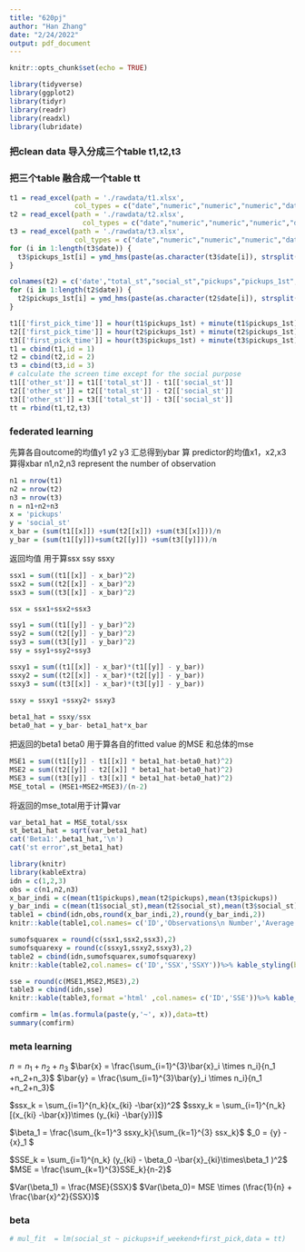 ```yaml
---
title: "620pj"
author: "Han Zhang"
date: "2/24/2022"
output: pdf_document
---
```


```r
knitr::opts_chunk$set(echo = TRUE)
```

```r
library(tidyverse)
library(ggplot2)
library(tidyr)
library(readr)
library(readxl)
library(lubridate)
```

### 把clean data 导入分成三个table t1,t2,t3
### 把三个table 融合成一个table tt
```r
t1 = read_excel(path = './rawdata/t1.xlsx',
                col_types = c("date","numeric","numeric","numeric","date",'text','logical'))
t2 = read_excel(path = './rawdata/t2.xlsx',
                  col_types = c("date","numeric","numeric","numeric","date",'text','logical'))
t3 = read_excel(path = './rawdata/t3.xlsx',
                col_types = c("date","numeric","numeric","numeric","date",'text','logical'))
for (i in 1:length(t3$date)) {
  t3$pickups_1st[i] = ymd_hms(paste(as.character(t3$date[i]), strsplit(as.character(t3$pickups_1st[i]),split = " ")[[1]][2]))
}

colnames(t2) = c('date',"total_st","social_st","pickups","pickups_1st","weekday","if_weekend")
for (i in 1:length(t2$date)) {
  t2$pickups_1st[i] = ymd_hms(paste(as.character(t2$date[i]), strsplit(as.character(t2$pickups_1st[i]),split = " ")[[1]][2]))
}

t1[['first_pick_time']] = hour(t1$pickups_1st) + minute(t1$pickups_1st)/60
t2[['first_pick_time']] = hour(t2$pickups_1st) + minute(t2$pickups_1st)/60
t3[['first_pick_time']] = hour(t3$pickups_1st) + minute(t3$pickups_1st)/60
t1 = cbind(t1,id = 1)
t2 = cbind(t2,id = 2)
t3 = cbind(t3,id = 3)
# calculate the screen time except for the social purpose 
t1[['other_st']] = t1[['total_st']] - t1[['social_st']]
t2[['other_st']] = t2[['total_st']] - t2[['social_st']]
t3[['other_st']] = t3[['total_st']] - t3[['social_st']]
tt = rbind(t1,t2,t3)
```


### federated learning
先算各自outcome的均值y1 y2 y3 汇总得到ybar
算 predictor的均值x1，x2,x3  算得xbar
n1,n2,n3 represent the number of observation
```r
n1 = nrow(t1)
n2 = nrow(t2)
n3 = nrow(t3)
n = n1+n2+n3
x = 'pickups'
y = 'social_st'
x_bar = (sum(t1[[x]]) +sum(t2[[x]]) +sum(t3[[x]]))/n
y_bar = (sum(t1[[y]])+sum(t2[[y]]) +sum(t3[[y]]))/n

```
返回均值 用于算ssx ssy ssxy
```r
ssx1 = sum((t1[[x]] - x_bar)^2)
ssx2 = sum((t2[[x]] - x_bar)^2)
ssx3 = sum((t3[[x]] - x_bar)^2)

ssx = ssx1+ssx2+ssx3

ssy1 = sum((t1[[y]] - y_bar)^2)
ssy2 = sum((t2[[y]] - y_bar)^2)
ssy3 = sum((t3[[y]] - y_bar)^2)
ssy = ssy1+ssy2+ssy3

ssxy1 = sum((t1[[x]] - x_bar)*(t1[[y]] - y_bar))
ssxy2 = sum((t2[[x]] - x_bar)*(t2[[y]] - y_bar))
ssxy3 = sum((t3[[x]] - x_bar)*(t3[[y]] - y_bar))

ssxy = ssxy1 +ssxy2+ ssxy3
  
beta1_hat = ssxy/ssx
beta0_hat = y_bar- beta1_hat*x_bar
```

把返回的beta1 beta0 用于算各自的fitted value 的MSE
和总体的mse

```r
MSE1 = sum((t1[[y]] - t1[[x]] * beta1_hat-beta0_hat)^2)
MSE2 = sum((t2[[y]] - t2[[x]] * beta1_hat-beta0_hat)^2)
MSE3 = sum((t3[[y]] - t3[[x]] * beta1_hat-beta0_hat)^2)
MSE_total = (MSE1+MSE2+MSE3)/(n-2)
```

将返回的mse_total用于计算var

```r
var_beta1_hat = MSE_total/ssx
st_beta1_hat = sqrt(var_beta1_hat)
cat('Beta1:',beta1_hat,'\n')
cat('st error',st_beta1_hat)

```

```r
library(knitr)
library(kableExtra)
idn = c(1,2,3)
obs = c(n1,n2,n3)
x_bar_indi = c(mean(t1$pickups),mean(t2$pickups),mean(t3$pickups))
y_bar_indi = c(mean(t1$social_st),mean(t2$social_st),mean(t3$social_st))
table1 = cbind(idn,obs,round(x_bar_indi,2),round(y_bar_indi,2))
knitr::kable(table1,col.names= c('ID','Observations\n Number','Average of\n Pickup Times (X)','Average of\n Social Screen Time (Y)'))%>% kable_styling(bootstrap_options = c("striped"),full_width = F,position = "left") %>% save_kable('table1.pdf')

```

```r
sumofsquarex = round(c(ssx1,ssx2,ssx3),2)
sumofsquarexy = round(c(ssxy1,ssxy2,ssxy3),2)
table2 = cbind(idn,sumofsquarex,sumofsquarexy)
knitr::kable(table2,col.names= c('ID','SSX','SSXY'))%>% kable_styling(bootstrap_options = c("striped"),full_width = F,position = "left") %>% save_kable('table2.pdf')
```
```r
sse = round(c(MSE1,MSE2,MSE3),2)
table3 = cbind(idn,sse)
knitr::kable(table3,format ='html' ,col.names= c('ID','SSE'))%>% kable_styling(bootstrap_options = c("striped"),full_width = F,position = "left") %>% save_kable('table3.pdf')
```


```r
comfirm = lm(as.formula(paste(y,'~', x)),data=tt)
summary(comfirm)
```
### meta learning


$n = n_1 +n_2+n_3$  $\bar{x} = \frac{\sum_{i=1}^{3}\bar{x}_i \times n_i}{n_1 +n_2+n_3}$
$\bar{y} = \frac{\sum_{i=1}^{3}\bar{y}_i \times n_i}{n_1 +n_2+n_3}$

$ssx_k = \sum_{i=1}^{n_k}(x_{ki} -\bar{x})^2$
$ssxy_k = \sum_{i=1}^{n_k}[(x_{ki} -\bar{x})\times (y_{ki} -\bar{y})]$

$\beta_1 = \frac{\sum_{k=1}^3 ssxy_k}{\sum_{k=1}^{3} ssx_k}$
$\beta_0 = \bar{y} - \bar{x}\times\beta_1 $

$SSE_k = \sum_{i=1}^{n_k} (y_{ki} - \beta_0 -\bar{x}_{ki}\times\beta_1 )^2$
$MSE = \frac{\sum_{k=1}^{3}SSE_k}{n-2}$

$Var(\beta_1) = \frac{MSE}{SSX}$
$Var(\beta_0)= MSE \times (\frac{1}{n} + \frac{\bar{x}^2}{SSX})$

### beta 
```r
# mul_fit  = lm(social_st ~ pickups+if_weekend+first_pick,data = tt)
```

